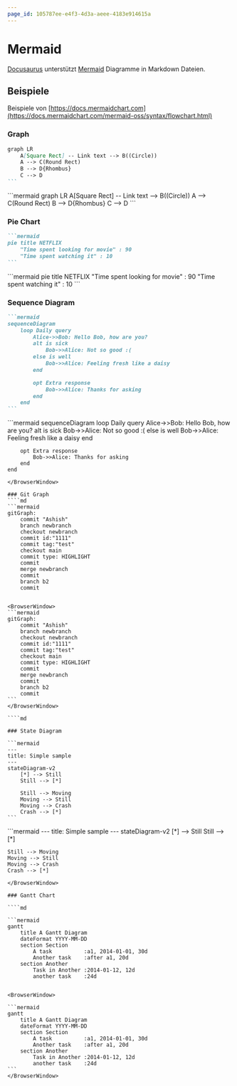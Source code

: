 ```yaml
---
page_id: 105787ee-e4f3-4d3a-aeee-4183e914615a
---
```



# Mermaid

[Docusaurus](https://docusaurus.io/docs/api/themes/@docusaurus/theme-mermaid) unterstützt [Mermaid](https://docs.mermaidchart.com/mermaid-oss/intro/index.html) Diagramme in Markdown Dateien.

## Beispiele
Beispiele von [https://docs.mermaidchart.com](https://docs.mermaidchart.com/mermaid-oss/syntax/flowchart.html)

### Graph
````md
graph LR
    A[Square Rect] -- Link text --> B((Circle))
    A --> C(Round Rect)
    B --> D{Rhombus}
    C --> D
```
````
<BrowserWindow>
```mermaid
graph LR
    A[Square Rect] -- Link text --> B((Circle))
    A --> C(Round Rect)
    B --> D{Rhombus}
    C --> D
```
</BrowserWindow>

### Pie Chart
````md
```mermaid
pie title NETFLIX
    "Time spent looking for movie" : 90
    "Time spent watching it" : 10
```
````

<BrowserWindow>
```mermaid
pie title NETFLIX
    "Time spent looking for movie" : 90
    "Time spent watching it" : 10
```
</BrowserWindow>


### Sequence Diagram
````md
```mermaid
sequenceDiagram
    loop Daily query
        Alice->>Bob: Hello Bob, how are you?
        alt is sick
            Bob->>Alice: Not so good :(
        else is well
            Bob->>Alice: Feeling fresh like a daisy
        end

        opt Extra response
            Bob->>Alice: Thanks for asking
        end
    end
```
````

<BrowserWindow>
```mermaid
sequenceDiagram
    loop Daily query
        Alice->>Bob: Hello Bob, how are you?
        alt is sick
            Bob->>Alice: Not so good :(
        else is well
            Bob->>Alice: Feeling fresh like a daisy
        end

        opt Extra response
            Bob->>Alice: Thanks for asking
        end
    end
```
</BrowserWindow>

### Git Graph
````md
```mermaid
gitGraph:
    commit "Ashish"
    branch newbranch
    checkout newbranch
    commit id:"1111"
    commit tag:"test"
    checkout main
    commit type: HIGHLIGHT
    commit
    merge newbranch
    commit
    branch b2
    commit
```
````

<BrowserWindow>
```mermaid
gitGraph:
    commit "Ashish"
    branch newbranch
    checkout newbranch
    commit id:"1111"
    commit tag:"test"
    checkout main
    commit type: HIGHLIGHT
    commit
    merge newbranch
    commit
    branch b2
    commit
```
</BrowserWindow>

````md

### State Diagram

```mermaid
---
title: Simple sample
---
stateDiagram-v2
    [*] --> Still
    Still --> [*]

    Still --> Moving
    Moving --> Still
    Moving --> Crash
    Crash --> [*]
```
````

<BrowserWindow>
```mermaid
---
title: Simple sample
---
stateDiagram-v2
    [*] --> Still
    Still --> [*]

    Still --> Moving
    Moving --> Still
    Moving --> Crash
    Crash --> [*]
```
</BrowserWindow>

### Gantt Chart

````md

```mermaid
gantt
    title A Gantt Diagram
    dateFormat YYYY-MM-DD
    section Section
        A task          :a1, 2014-01-01, 30d
        Another task    :after a1, 20d
    section Another
        Task in Another :2014-01-12, 12d
        another task    :24d
```
```` 

<BrowserWindow>

```mermaid
gantt
    title A Gantt Diagram
    dateFormat YYYY-MM-DD
    section Section
        A task          :a1, 2014-01-01, 30d
        Another task    :after a1, 20d
    section Another
        Task in Another :2014-01-12, 12d
        another task    :24d
```
</BrowserWindow>

